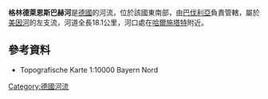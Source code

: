 {{Coord|49|55|55.5|N|10|52|3.5|E|display=title}}

'''格林德萊恩斯巴赫河'''是[[德國|德國]]的河流，位於該國東南部，由[[巴伐利亞|巴伐利亞]]負責管轄，屬於[[美因河|美因河]]的左支流，河道全長18.1公里，河口處在[[哈爾施塔特_(巴伐利亞)|哈爾施塔特]]附近。

==參考資料==
* Topografische Karte 1:10000 Bayern Nord

{{Germany-geo-stub}}
[[Category:德國河流|Category:德國河流]]